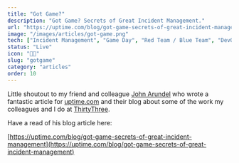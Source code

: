 ```yaml
---
title: "Got Game?"
description: "Got Game? Secrets of Great Incident Management."
url: "https://uptime.com/blog/got-game-secrets-of-great-incident-management"
image: "/images/articles/got-game.png"
tech: ["Incident Management", "Game Day", "Red Team / Blue Team", "DevOps"]
status: "Live"
icon: "🔴🔵"
slug: "gotgame"
category: "articles"
order: 10
---
```


Little shoutout to my friend and colleague [John Arundel](https://bitfieldconsulting.com/) who wrote a fantastic article for [uptime.com](https://uptime.com/) and their blog about some of the work my colleagues and I do at [ThirtyThree](https://www.thirtythree.co.uk/uk).

Have a read of his blog article here:

[https://uptime.com/blog/got-game-secrets-of-great-incident-management](https://uptime.com/blog/got-game-secrets-of-great-incident-management)
